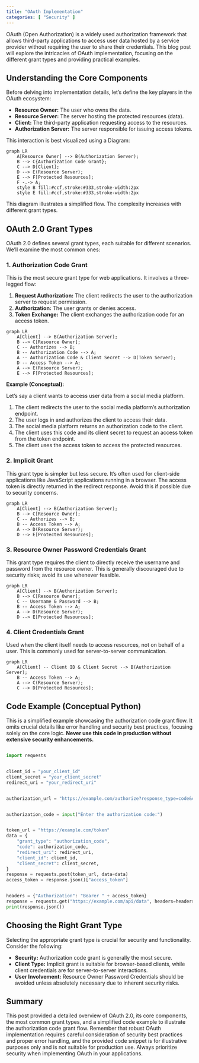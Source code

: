 ```yaml
---
title: "OAuth Implementation"
categories: [ "Security" ]
---
```



OAuth (Open Authorization) is a widely used authorization framework that allows third-party applications to access user data hosted by a service provider without requiring the user to share their credentials.  This blog post will explore the intricacies of OAuth implementation, focusing on the different grant types and providing practical examples.

## Understanding the Core Components

Before delving into implementation details, let's define the key players in the OAuth ecosystem:

* **Resource Owner:** The user who owns the data.
* **Resource Server:** The server hosting the protected resources (data).
* **Client:** The third-party application requesting access to the resources.
* **Authorization Server:** The server responsible for issuing access tokens.


This interaction is best visualized using a Diagram:


```mermaid
graph LR
    A[Resource Owner] --> B(Authorization Server);
    B --> C{Authorization Code Grant};
    C --> D[Client];
    D --> E(Resource Server);
    E --> F[Protected Resources];
    F -.-> A;
    style B fill:#ccf,stroke:#333,stroke-width:2px
    style E fill:#ccf,stroke:#333,stroke-width:2px
```

This diagram illustrates a simplified flow.  The complexity increases with different grant types.

## OAuth 2.0 Grant Types

OAuth 2.0 defines several grant types, each suitable for different scenarios.  We'll examine the most common ones:

### 1. Authorization Code Grant

This is the most secure grant type for web applications.  It involves a three-legged flow:

1. **Request Authorization:** The client redirects the user to the authorization server to request permission.
2. **Authorization:** The user grants or denies access.
3. **Token Exchange:** The client exchanges the authorization code for an access token.


```mermaid
graph LR
    A[Client] --> B(Authorization Server);
    B --> C[Resource Owner];
    C -- Authorizes --> B;
    B -- Authorization Code --> A;
    A -- Authorization Code & Client Secret --> D(Token Server);
    D -- Access Token --> A;
    A --> E(Resource Server);
    E --> F[Protected Resources];

```

**Example (Conceptual):**

Let's say a client wants to access user data from a social media platform.

1. The client redirects the user to the social media platform's authorization endpoint.
2. The user logs in and authorizes the client to access their data.
3. The social media platform returns an authorization code to the client.
4. The client uses this code and its client secret to request an access token from the token endpoint.
5. The client uses the access token to access the protected resources.

### 2. Implicit Grant

This grant type is simpler but less secure. It's often used for client-side applications like JavaScript applications running in a browser. The access token is directly returned in the redirect response.  Avoid this if possible due to security concerns.

```mermaid
graph LR
    A[Client] --> B(Authorization Server);
    B --> C[Resource Owner];
    C -- Authorizes --> B;
    B -- Access Token --> A;
    A --> D(Resource Server);
    D --> E[Protected Resources];
```

### 3. Resource Owner Password Credentials Grant

This grant type requires the client to directly receive the username and password from the resource owner.  This is generally discouraged due to security risks; avoid its use whenever feasible.

```mermaid
graph LR
    A[Client] --> B(Authorization Server);
    B --> C[Resource Owner];
    C -- Username & Password --> B;
    B -- Access Token --> A;
    A --> D(Resource Server);
    D --> E[Protected Resources];

```

### 4. Client Credentials Grant

Used when the client itself needs to access resources, not on behalf of a user.  This is commonly used for server-to-server communication.

```mermaid
graph LR
    A[Client] -- Client ID & Client Secret --> B(Authorization Server);
    B -- Access Token --> A;
    A --> C(Resource Server);
    C --> D[Protected Resources];
```


## Code Example (Conceptual Python)

This is a simplified example showcasing the authorization code grant flow.  It omits crucial details like error handling and security best practices, focusing solely on the core logic.  **Never use this code in production without extensive security enhancements.**

```python

import requests


client_id = "your_client_id"
client_secret = "your_client_secret"
redirect_uri = "your_redirect_uri"


authorization_url = "https://example.com/authorize?response_type=code&client_id=" + client_id + "&redirect_uri=" + redirect_uri


authorization_code = input("Enter the authorization code:")


token_url = "https://example.com/token"
data = {
    "grant_type": "authorization_code",
    "code": authorization_code,
    "redirect_uri": redirect_uri,
    "client_id": client_id,
    "client_secret": client_secret,
}
response = requests.post(token_url, data=data)
access_token = response.json()["access_token"]


headers = {"Authorization": "Bearer " + access_token}
response = requests.get("https://example.com/api/data", headers=headers)
print(response.json())
```


## Choosing the Right Grant Type

Selecting the appropriate grant type is crucial for security and functionality.  Consider the following:

* **Security:** Authorization code grant is generally the most secure.
* **Client Type:** Implicit grant is suitable for browser-based clients, while client credentials are for server-to-server interactions.
* **User Involvement:**  Resource Owner Password Credentials should be avoided unless absolutely necessary due to inherent security risks.

## Summary

This post provided a detailed overview of OAuth 2.0, its core components, the most common grant types, and a simplified code example to illustrate the authorization code grant flow.  Remember that robust OAuth implementation requires careful consideration of security best practices and proper error handling,  and the provided code snippet is for illustrative purposes only and is not suitable for production use.  Always prioritize security when implementing OAuth in your applications.

